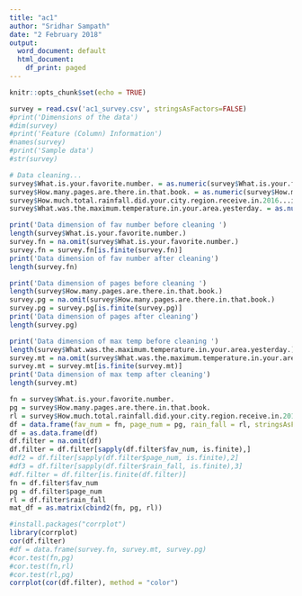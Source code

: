 ```yaml
---
title: "ac1"
author: "Sridhar Sampath"
date: "2 February 2018"
output:
  word_document: default
  html_document:
    df_print: paged
---
```


```r
knitr::opts_chunk$set(echo = TRUE)
```
```r
survey = read.csv('ac1_survey.csv', stringsAsFactors=FALSE)
#print('Dimensions of the data')
#dim(survey)
#print('Feature (Column) Information')
#names(survey)
#print('Sample data')
#str(survey)
```

```r
# Data cleaning...
survey$What.is.your.favorite.number. = as.numeric(survey$What.is.your.favorite.number.)
survey$How.many.pages.are.there.in.that.book. = as.numeric(survey$How.many.pages.are.there.in.that.book.)
survey$How.much.total.rainfall.did.your.city.region.receive.in.2016...in.inches. = as.numeric(survey$How.much.total.rainfall.did.your.city.region.receive.in.2016...in.inches.)
survey$What.was.the.maximum.temperature.in.your.area.yesterday. = as.numeric(survey$What.was.the.maximum.temperature.in.your.area.yesterday.)
```

```r
print('Data dimension of fav number before cleaning ')
length(survey$What.is.your.favorite.number.)
survey.fn = na.omit(survey$What.is.your.favorite.number.)
survey.fn = survey.fn[is.finite(survey.fn)]
print('Data dimension of fav number after cleaning')
length(survey.fn)
```

```r
print('Data dimension of pages before cleaning ')
length(survey$How.many.pages.are.there.in.that.book.)
survey.pg = na.omit(survey$How.many.pages.are.there.in.that.book.)
survey.pg = survey.pg[is.finite(survey.pg)]
print('Data dimension of pages after cleaning')
length(survey.pg)
```
```r
print('Data dimension of max temp before cleaning ')
length(survey$What.was.the.maximum.temperature.in.your.area.yesterday.)
survey.mt = na.omit(survey$What.was.the.maximum.temperature.in.your.area.yesterday.)
survey.mt = survey.mt[is.finite(survey.mt)]
print('Data dimension of max temp after cleaning')
length(survey.mt)
```
```r
fn = survey$What.is.your.favorite.number.
pg = survey$How.many.pages.are.there.in.that.book.
rl = survey$How.much.total.rainfall.did.your.city.region.receive.in.2016...in.inches.
df = data.frame(fav_num = fn, page_num = pg, rain_fall = rl, stringsAsFactors=FALSE)
df = as.data.frame(df)
df.filter = na.omit(df)
df.filter = df.filter[sapply(df.filter$fav_num, is.finite),]
#df2 = df.filter[sapply(df.filter$page_num, is.finite),2]
#df3 = df.filter[sapply(df.filter$rain_fall, is.finite),3]
#df.filter = df.filter[is.finite(df.filter)]
fn = df.filter$fav_num
pg = df.filter$page_num
rl = df.filter$rain_fall
mat_df = as.matrix(cbind2(fn, pg, rl))
```

```r
#install.packages("corrplot")
library(corrplot)
cor(df.filter)
#df = data.frame(survey.fn, survey.mt, survey.pg)
#cor.test(fn,pg)
#cor.test(fn,rl)
#cor.test(rl,pg)
corrplot(cor(df.filter), method = "color")
```

